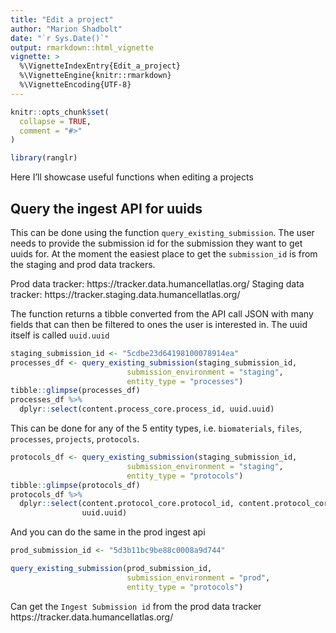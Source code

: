 ```yaml
---
title: "Edit a project"
author: "Marion Shadbolt"
date: "`r Sys.Date()`"
output: rmarkdown::html_vignette
vignette: >
  %\VignetteIndexEntry{Edit_a_project}
  %\VignetteEngine{knitr::rmarkdown}
  %\VignetteEncoding{UTF-8}
---
```


```r
knitr::opts_chunk$set(
  collapse = TRUE,
  comment = "#>"
)
```

```r
library(ranglr)
```

Here I'll showcase useful functions when editing a projects

## Query the ingest API for uuids

This can be done using the function `query_existing_submission`. The user needs to provide the submission id for the submission they want to get uuids for. At the moment the easiest place to get the `submission_id` is from the staging and prod data trackers.

Prod data tracker: https://tracker.data.humancellatlas.org/
Staging data tracker: https://tracker.staging.data.humancellatlas.org/

The function returns a tibble converted from the API call JSON with many fields that can then be filtered to ones the user is interested in. The uuid itself is called `uuid.uuid`

```r
staging_submission_id <- "5cdbe23d64198100078914ea"
processes_df <- query_existing_submission(staging_submission_id, 
                          submission_environment = "staging", 
                          entity_type = "processes")
tibble::glimpse(processes_df)
processes_df %>%
  dplyr::select(content.process_core.process_id, uuid.uuid)
```

This can be done for any of the 5 entity types, i.e. `biomaterials`, `files`, `processes`, `projects`, `protocols`.

```r
protocols_df <- query_existing_submission(staging_submission_id, 
                          submission_environment = "staging", 
                          entity_type = "protocols")
tibble::glimpse(protocols_df)
protocols_df %>%
  dplyr::select(content.protocol_core.protocol_id, content.protocol_core.protocol_name, 
                uuid.uuid)
```


And you can do the same in the prod ingest api

```r
prod_submission_id <- "5d3b11bc9be88c0008a9d744"

query_existing_submission(prod_submission_id, 
                          submission_environment = "prod", 
                          entity_type = "protocols")
```

Can get the `Ingest Submission id` from the prod data tracker https://tracker.data.humancellatlas.org/

